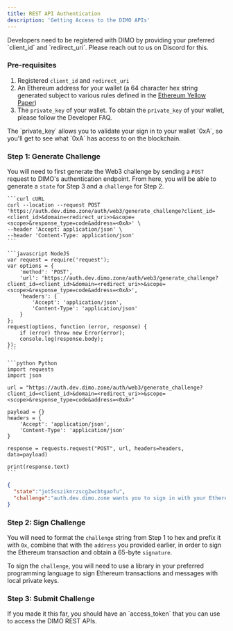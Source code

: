 ```yaml
---
title: REST API Authentication
description: 'Getting Access to the DIMO APIs'
---
```


<Warning>
    Developers need to be registered with DIMO by providing your preferred `client_id` and `redirect_uri`. Please reach out to us on Discord for this.
</Warning>

### Pre-requisites

1. Registered `client_id` and `redirect_uri`
2. An Ethereum address for your wallet (a 64 character hex string generated subject to various rules defined in the [Ethereum Yellow Paper](https://ethereum.github.io/yellowpaper/paper.pdf))
3. The `private_key` of your wallet. To obtain the `private_key` of your wallet, please follow the Developer FAQ.

<Info>
    The `private_key` allows you to validate your sign in to your wallet `0xA`, so you'll get to see what `0xA` has access to on the blockchain. 
</Info>

### Step 1: Generate Challenge

You will need to first generate the Web3 challenge by sending a `POST` request to DIMO's authentication endpoint. From here, you will be able to generate a `state` for Step 3 and a `challenge` for Step 2.

<CodeGroup>

    ```curl cURL
    curl --location --request POST 'https://auth.dev.dimo.zone/auth/web3/generate_challenge?client_id=<client_id>&domain=<redirect_uri>>&scope=<scope>&response_type=code&address=<0xA>' \
    --header 'Accept: application/json' \
    --header 'Content-Type: application/json'
    ```

    ```javascript NodeJS
    var request = require('request');
    var options = {
        'method': 'POST',
        'url': 'https://auth.dev.dimo.zone/auth/web3/generate_challenge?client_id=<client_id>&domain=<redirect_uri>>&scope=<scope>&response_type=code&address=<0xA>',
        'headers': {
            'Accept': 'application/json',
            'Content-Type': 'application/json'
        }
    };
    request(options, function (error, response) {
        if (error) throw new Error(error);
        console.log(response.body);
    });
    ```

    ```python Python
    import requests
    import json

    url = "https://auth.dev.dimo.zone/auth/web3/generate_challenge?client_id=<client_id>&domain=<redirect_uri>>&scope=<scope>&response_type=code&address=<0xA>"

    payload = {}
    headers = {
        'Accept': 'application/json',
        'Content-Type': 'application/json'
    }

    response = requests.request("POST", url, headers=headers, data=payload)

    print(response.text)
    ```
</CodeGroup>

```json Sample Responses
{
  "state":"jot5csziknrzscg2wcbtgaofu",
  "challenge":"auth.dev.dimo.zone wants you to sign in with your Ethereum account:\n<YOUR_ADDRESS>\n\n<host> is asking you sign in.\n\nURI: https://auth.dev.dimo.zone\nVersion: 1\nChain ID: 1\nNonce: 4P8AfZTqj9QwDM8tKc2vfIqQogxpXK\nIssued At: 2024-01-08T15:31:15Z"
}
```

### Step 2: Sign Challenge

You will need to format the `challenge` string from Step 1 to hex and prefix it with `0x`, combine that with the `address` you provided earlier, in order to sign the Ethereum transaction and obtain a 65-byte `signature`.

To sign the `challenge`, you will need to use a library in your preferred programming language to sign Ethereum transactions and messages with local private keys.



### Step 3: Submit Challenge

<Check>
If you made it this far, you should have an `access_token` that you can use to access the DIMO REST APIs.
</Check>